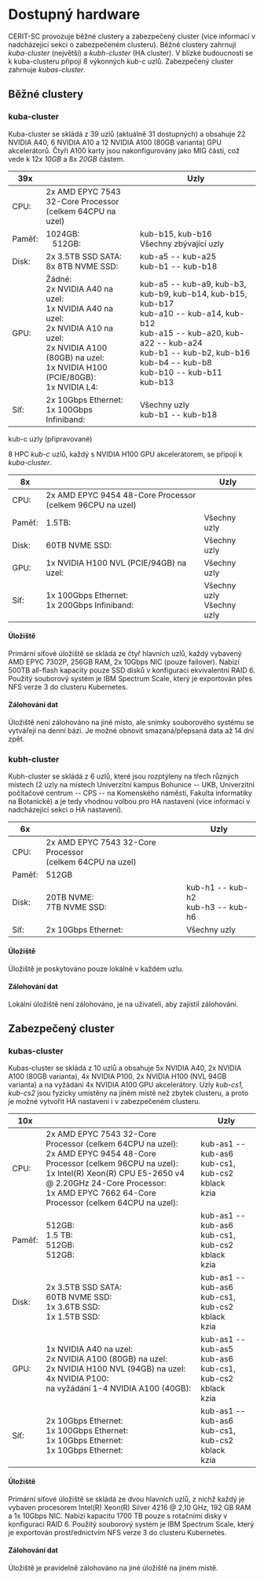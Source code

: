 
# Dostupný hardware

CERIT-SC provozuje běžné clustery a zabezpečený cluster (více informací v nadcházející sekci o zabezpečeném clusteru). Běžné clustery zahrnují *kuba-cluster* (největší) a *kubh-cluster* (HA cluster). V blízké budoucnosti se k kuba-clusteru připojí 8 výkonných *kub-c* uzlů. Zabezpečený cluster zahrnuje *kubas-cluster*.

## Běžné clustery
### kuba-cluster

Kuba-cluster se skládá z 39 uzlů (aktuálně 31 dostupných) a obsahuje 22 NVIDIA A40, 6 NVIDIA A10 a 12 NVIDIA A100 (80GB varianta) GPU akcelerátorů. Čtyři A100 karty jsou nakonfigurovány jako MIG části, což vede k 12x *10GB* a 8x *20GB* částem.

<table>
  <thead>
    <tr>
      <th>39x</th>
      <th></th>
      <th>Uzly</th>
    </tr>
  </thead>
  <tbody>
    <tr>
      <td>CPU:</td><td>2x AMD EPYC 7543 32-Core Processor<br/>(celkem 64CPU na uzel) </td>
    </tr>
    <tr>
      <td>Paměť:</td><td>1024GB:<br/>&nbsp;&nbsp;&nbsp;512GB:</td><td>kub-b15, kub-b16<br/>Všechny zbývající uzly</td>
    </tr>
    <tr>
      <td>Disk:</td><td>2x 3.5TB SSD SATA:<br/>8x 8TB NVME SSD:</td><td>kub-a5 -- kub-a25<br/>kub-b1 -- kub-b18</td>
    </tr>
    <tr>
      <td>GPU:</td><td>Žádné:<br/>2x NVIDIA A40 na uzel:<br/>1x NVIDIA A40 na uzel:<br/> 2x NVIDIA A10 na uzel:<br/>2x NVIDIA A100 (80GB) na uzel:<br/>1x NVIDIA H100 (PCIE/80GB):<br/>1x NVIDIA L4:</td>
                   <td>kub-a5 -- kub-a9, kub-b3, kub-b9, kub-b14, kub-b15, kub-b17<br/>kub-a10 -- kub-a14, kub-b12<br/>kub-a15 -- kub-a20, kub-a22 -- kub-a24<br/>kub-b1 -- kub-b2, kub-b16<br/>kub-b4 -- kub-b8<br/>kub-b10 -- kub-b11<br/>kub-b13</td>
    </tr>
    <tr>
      <td>Síť:</td><td>2x 10Gbps Ethernet:<br/>1x 100Gbps Infiniband:</td><td>Všechny uzly<br/>kub-b1 -- kub-b18</td>
    </tr>
  </tbody>
</table>

<Callout type="info" emoji="🆒">
kub-c uzly (připravované)

8 HPC *kub-c* uzlů, každý s NVIDIA H100 GPU akcelerátorem, se připojí k *kuba-cluster*. 

<table>
  <thead>
    <tr>
      <th>8x</th>
      <th></th>
      <th>Uzly</th>
    </tr>
  </thead>
  <tbody>
    <tr>
      <td>CPU:</td><td>2x AMD EPYC 9454 48-Core Processor<br/>(celkem 96CPU na uzel)</td>
    </tr>
    <tr>
      <td>Paměť:</td><td>1.5TB:</td><td>Všechny uzly</td>
    </tr>
    <tr>
      <td>Disk:</td><td>60TB NVME SSD:</td><td>Všechny uzly</td>
    </tr>
    <tr>
      <td>GPU:</td><td>1x NVIDIA H100 NVL (PCIE/94GB) na uzel:</td><td>Všechny uzly</td>
    </tr>
    <tr>
      <td>Síť:</td><td>1x 100Gbps Ethernet:<br/>1x 200Gbps Infiniband:</td><td>Všechny uzly<br/>Všechny uzly</td>
    </tr>
  </tbody>
</table>
</Callout>

#### Úložiště

Primární síťové úložiště se skládá ze čtyř hlavních uzlů, každý vybavený AMD EPYC 7302P, 256GB RAM, 2x 10Gbps NIC (pouze failover). Nabízí 500TB all-flash kapacity pouze SSD disků v konfiguraci ekvivalentní RAID 6. Použitý souborový systém je IBM Spectrum Scale, který je exportován přes NFS verze 3 do clusteru Kubernetes.

#### Zálohování dat

Úložiště není zálohováno na jiné místo, ale snímky souborového systému se vytvářejí na denní bázi. Je možné obnovit smazaná/přepsaná data až 14 dní zpět.

### kubh-cluster

Kubh-cluster se skládá z 6 uzlů, které jsou rozptýleny na třech různých místech (2 uzly na místech Univerzitní kampus Bohunice -- UKB, Univerzitní počítačové centrum -- CPS -- na Komenského náměstí, Fakulta informatiky na Botanické) a je tedy vhodnou volbou pro HA nastavení (více informací v nadcházející sekci o HA nastavení).

<table>
  <thead>
    <tr>
      <th>6x</th>
      <th></th>
      <th>Uzly</th>
    </tr>
  </thead>
  <tbody>
    <tr>
      <td>CPU:</td><td>2x AMD EPYC 7543 32-Core Processor<br/>(celkem 64CPU na uzel)</td>
    </tr>
    <tr>
      <td>Paměť:</td><td>512GB</td>
    </tr>
    <tr>
      <td>Disk:</td><td>20TB NVME:<br/>7TB NVME SSD:</td><td>kub-h1 -- kub-h2<br/>kub-h3 -- kub-h6</td>
    </tr>
    <tr>
      <td>Síť:</td><td>2x 10Gbps Ethernet:</td><td>Všechny uzly</td>
    </tr>
  </tbody>
</table>

#### Úložiště

Úložiště je poskytováno pouze lokálně v každém uzlu. 

#### Zálohování dat

Lokální úložiště není zálohováno, je na uživateli, aby zajistil zálohování.

## Zabezpečený cluster
### kubas-cluster

Kubas-cluster se skládá z 10 uzlů a obsahuje 5x NVIDIA A40, 2x NVIDIA A100 (80GB varianta), 4x NVIDIA P100, 2x NVIDIA H100 (NVL 94GB varianta) a na vyžádání 4x NVIDIA A100 GPU akcelerátory. Uzly *kub-cs1, kub-cs2* jsou fyzicky umístěny na jiném místě než zbytek clusteru, a proto je možné vytvořit HA nastavení i v zabezpečeném clusteru. 

<table>
  <thead>
    <tr>
      <th>10x</th>
      <th></th>
      <th>Uzly</th>
    </tr>
  </thead>
  <tbody>
    <tr>
      <td>CPU:</td><td>2x AMD EPYC 7543 32-Core Processor (celkem 64CPU na uzel):<br/>2x AMD EPYC 9454 48-Core Processor (celkem 96CPU na uzel):<br/>1x Intel(R) Xeon(R) CPU E5-2650 v4 @ 2.20GHz 24-Core Processor:<br/>1x AMD EPYC 7662 64-Core Processor (celkem 64CPU na uzel):</td><td>kub-as1 -- kub-as6<br/>kub-cs1, kub-cs2<br/>kblack<br/>kzia</td>
    </tr>
    <tr>
      <td>Paměť:</td><td>512GB:<br/>1.5 TB:<br/>512GB:<br/>512GB:</td><td>kub-as1 -- kub-as6<br/>kub-cs1, kub-cs2<br/>kblack<br/>kzia</td>
    </tr>
    <tr>
      <td>Disk:</td><td>2x 3.5TB SSD SATA:<br/>60TB NVME SSD:<br/>1x 3.6TB SSD:<br/>1x 1.5TB SSD:</td><td>kub-as1 -- kub-as6<br/>kub-cs1, kub-cs2<br/>kblack<br/>kzia</td>
    </tr>
    <tr>
      <td>GPU:</td><td>1x NVIDIA A40 na uzel:<br/>2x NVIDIA A100 (80GB) na uzel:<br/>2x NVIDIA H100 NVL (94GB) na uzel:<br/>4x NVIDIA P100:<br/>na vyžádání 1-4 NVIDIA A100 (40GB):</td><td>kub-as1 -- kub-as5<br/>kub-as6<br/>kub-cs1, kub-cs2<br/>kblack<br/>kzia</td>
    </tr>
    <tr>
      <td>Síť:</td><td>2x 10Gbps Ethernet:<br/>1x 100Gbps Ethernet:<br/>1x 10Gbps Ethernet:<br/>1x 10Gbps Ethernet:</td><td>kub-as1 -- kub-as6<br/>kub-cs1, kub-cs2<br/>kblack<br/>kzia</td>
    </tr>
  </tbody>
</table>

#### Úložiště

Primární síťové úložiště se skládá ze dvou hlavních uzlů, z nichž každý je vybaven procesorem Intel(R) Xeon(R) Silver 4216 @ 2,10 GHz, 192 GB RAM a 1x 10Gbps NIC. Nabízí kapacitu 1700 TB pouze s rotačními disky v konfiguraci RAID 6. Použitý souborový systém je IBM Spectrum Scale, který je exportován prostřednictvím NFS verze 3 do clusteru Kubernetes.

#### Zálohování dat

Úložiště je pravidelně zálohováno na jiné úložiště na jiném místě.
